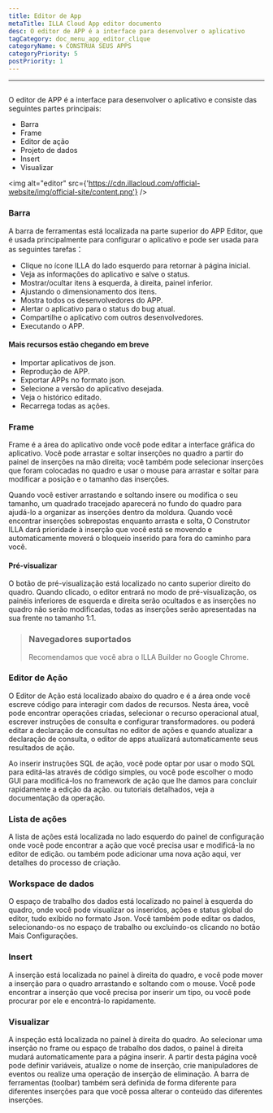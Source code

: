 ```yaml
---
title: Editor de App
metaTitle: ILLA Cloud App editor documento
desc: O editor de APP é a interface para desenvolver o aplicativo
tagCategory: doc_menu_app_editor_clique
categoryName: 🌀 CONSTRUA SEUS APPS
categoryPriority: 5
postPriority: 1
---
```


* * *

## <Heading hidden>Editor de aplicativos</Heading>

O editor de APP é a interface para desenvolver o aplicativo e consiste das seguintes partes principais:

-   Barra
-   Frame
-   Editor de ação
-   Projeto de dados
-   Insert
-   Visualizar

<img alt="editor" src={'https://cdn.illacloud.com/official-website/img/official-site/content.png'} />

### Barra

A barra de ferramentas está localizada na parte superior do APP Editor, que é usada principalmente para configurar o aplicativo e pode ser usada para as seguintes tarefas：

-   Clique no ícone ILLA do lado esquerdo para retornar à página inicial.
-   Veja as informações do aplicativo e salve o status.
-   Mostrar/ocultar itens à esquerda, à direita, painel inferior.
-   Ajustando o dimensionamento dos itens.
-   Mostra todos os desenvolvedores do APP.
-   Alertar o aplicativo para o status do bug atual.
-   Compartilhe o aplicativo com outros desenvolvedores.
-   Executando o APP.

#### Mais recursos estão chegando em breve

-   Importar aplicativos de json.
-   Reprodução de APP.
-   Exportar APPs no formato json.
-   Selecione a versão do aplicativo desejada.
-   Veja o histórico editado.
-   Recarrega todas as ações.

[//]: # "[Image]"

### Frame

Frame é a área do aplicativo onde você pode editar a interface gráfica do aplicativo. Você pode arrastar e soltar inserções no quadro a partir do painel de inserções na mão direita; você também pode selecionar inserções que foram colocadas no quadro e usar o mouse para arrastar e soltar para modificar a posição e o tamanho das inserções.

Quando você estiver arrastando e soltando insere ou modifica o seu tamanho, um quadrado tracejado aparecerá no fundo do quadro para ajudá-lo a organizar as inserções dentro da moldura. Quando você encontrar inserções sobrepostas enquanto arrasta e solta, O Construtor ILLA dará prioridade à inserção que você está se movendo e automaticamente moverá o bloqueio inserido para fora do caminho para você.

#### Pré-visualizar

O botão de pré-visualização está localizado no canto superior direito do quadro. Quando clicado, o editor entrará no modo de pré-visualização, os painéis inferiores de esquerda e direita serão ocultados e as inserções no quadro não serão modificadas, todas as inserções serão apresentadas na sua frente no tamanho 1:1.

> ### Navegadores suportados
>
> Recomendamos que você abra o ILLA Builder no Google Chrome.

### Editor de Ação

O Editor de Ação está localizado abaixo do quadro e é a área onde você escreve código para interagir com dados de recursos. Nesta área, você pode encontrar operações criadas, selecionar o recurso operacional atual, escrever instruções de consulta e configurar transformadores. ou poderá editar a declaração de consultas no editor de ações e quando atualizar a declaração de consulta, o editor de apps atualizará automaticamente seus resultados de ação.

Ao inserir instruções SQL de ação, você pode optar por usar o modo SQL para editá-las através de código simples, ou você pode escolher o modo GUI para modificá-los no framework de ação que lhe damos para concluir rapidamente a edição da ação. ou tutoriais detalhados, veja a documentação da operação.

### Lista de ações

A lista de ações está localizada no lado esquerdo do painel de configuração onde você pode encontrar a ação que você precisa usar e modificá-la no editor de edição. ou também pode adicionar uma nova ação aqui, ver detalhes do processo de criação.

### Workspace de dados

O espaço de trabalho dos dados está localizado no painel à esquerda do quadro, onde você pode visualizar os inseridos, ações e status global do editor, tudo exibido no formato Json. Você também pode editar os dados, selecionando-os no espaço de trabalho ou excluindo-os clicando no botão Mais Configurações.

### Insert

A inserção está localizada no painel à direita do quadro, e você pode mover a inserção para o quadro arrastando e soltando com o mouse. Você pode encontrar a inserção que você precisa por inserir um tipo, ou você pode procurar por ele e encontrá-lo rapidamente.

[//]: # "[Image]"

### Visualizar

A inspeção está localizada no painel à direita do quadro. Ao selecionar uma inserção no frame ou espaço de trabalho dos dados, o painel à direita mudará automaticamente para a página inserir. A partir desta página você pode definir variáveis, atualize o nome de inserção, crie manipuladores de eventos ou realize uma operação de inserção de eliminação. A barra de ferramentas (toolbar) também será definida de forma diferente para diferentes inserções para que você possa alterar o conteúdo das diferentes inserções.

